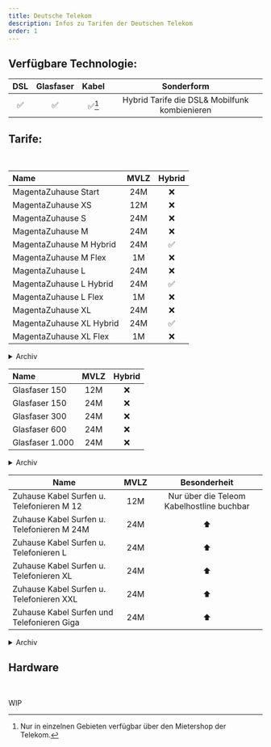 ```yaml
---
title: Deutsche Telekom
description: Infos zu Tarifen der Deutschen Telekom
order: 1
---
```



## Verfügbare Technologie:

|        DSL         |     Glasfaser      |         Kabel          |                  Sonderform                   |
| :----------------: | :----------------: | :--------------------: | :-------------------------------------------: |
| :white_check_mark: | :white_check_mark: | :white_check_mark:[^1] | Hybrid Tarife die DSL& Mobilfunk kombienieren |

[^1]: Nur in einzelnen Gebieten verfügbar über den Mietershop der Telekom.

## Tarife:
&nbsp;
<Tabs>
<TabItem label="DSL inkl. Hybrid">
<p id="anchor"> </p>

| Name                     | MVLZ |       Hybrid       |
| :----------------------- | :--: | :----------------: |
| MagentaZuhause Start     | 24M  |        :x:         |
| MagentaZuhause XS        | 12M  |        :x:         |
| MagentaZuhause S         | 24M  |        :x:         |
| MagentaZuhause M         | 24M  |        :x:         |
| MagentaZuhause M Hybrid  | 24M  | :white_check_mark: |
| MagentaZuhause M Flex    |  1M  |        :x:         |
| MagentaZuhause L         | 24M  |        :x:         |
| MagentaZuhause L Hybrid  | 24M  | :white_check_mark: |
| MagentaZuhause L Flex    |  1M  |        :x:         |
| MagentaZuhause XL        | 24M  |        :x:         |
| MagentaZuhause XL Hybrid | 24M  | :white_check_mark: |
| MagentaZuhause XL Flex   |  1M  |        :x:         |

<details>
<summary>Archiv</summary>
  
Name  | MVLZ | Hybrid |
 ------------ | :-----------: | :-----------: |
      |  |  |
 
</details>
</TabItem>
<TabItem label="Glasfaser" id="anchor">
<p id="anchor2"> </p>

| Name            | MVLZ | Hybrid |
| :-------------- | :--: | :----: |
| Glasfaser 150   | 12M  |  :x:   |
| Glasfaser 150   | 24M  |  :x:   |
| Glasfaser 300   | 24M  |  :x:   |
| Glasfaser 600   | 24M  |  :x:   |
| Glasfaser 1.000 | 24M  |  :x:   |

<details>
<summary>Archiv</summary>
  
Name  | MVLZ | Hybrid |
 ------------ | :-----------: | :-----------: |
      |  |  |
 
</details>
</TabItem>
<TabItem label="Kabel">

| Name                                       | MVLZ |               Besonderheit                |
| ------------------------------------------ | :--: | :---------------------------------------: |
| Zuhause Kabel Surfen u. Telefonieren M 12  | 12M  | Nur über die Teleom Kabelhostline buchbar |
| Zuhause Kabel Surfen u. Telefonieren M 24M | 24M  |                :arrow_up:                 |
| Zuhause Kabel Surfen u. Telefonieren L     | 24M  |                :arrow_up:                 |
| Zuhause Kabel Surfen u. Telefonieren XL    | 24M  |                :arrow_up:                 |
| Zuhause Kabel Surfen u. Telefonieren XXL   | 24M  |                :arrow_up:                 |
| Zuhause Kabel Surfen und Telefonieren Giga | 24M  |                :arrow_up:                 |

<details>
<summary>Archiv</summary>
  
Name  | MVLZ | Hybrid |
 ------------ | :-----------: | :-----------: |
    |  |  |
 
</details>
</TabItem>
</Tabs>

## Hardware
&nbsp;

<Aside type="caution" title=" ">
  WIP
</Aside>
